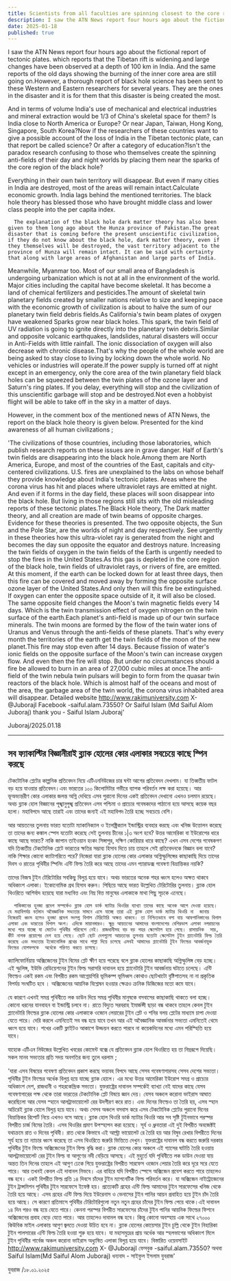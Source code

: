 ```yaml
---
title: Scientists from all faculties are spinning closest to the core region of the black hole
description: I saw the ATN News report four hours ago about the fictional report of tectonic plates. which reports that the Tibetan rift is widening.and large changes have been observed at a depth of 100 km in India. And the same reports of the old days showing the burning of the inner core area are still going on.However, a thorough report of black hole science has been sent to these Western and Eastern researchers for several years. 
date: 2025-01-18
published: true
---
```


I saw the ATN News report four hours ago about the fictional report of tectonic plates. which reports that the Tibetan rift is widening.and large changes have been observed at a depth of 100 km in India. And the same reports of the old days showing the burning of the inner core area are still going on.However, a thorough report of black hole science has been sent to these Western and Eastern researchers for several years. They are the ones in the disaster and it is for them that this disaster is being created the most.

And in terms of volume India's use of mechanical and electrical industries and mineral extraction would be 1/3 of China's skeletal space for them?  Is India close to North America or Europe? Or near Japan, Taiwan, Hong Kong, Singapore, South Korea?Now if the researchers of these countries want to give a possible account of the loss of India in the Tibetan tectonic plate, can that report be called science? Or after a category of education?Isn't the paradox research confusing to those who themselves create the spinning anti-fields of their day and night worlds by placing them near the sparks of the core region of the black hole?

Everything in their own twin territory will disappear. But even if many cities in India are destroyed, most of the areas will remain intact.Calculate economic growth. India lags behind the mentioned territories. The black hole theory has blessed those who have brought middle class and lower class people into the per capita index. 

      The explanation of the black hole dark matter theory has also been given to them long ago about the Hunza province of Pakistan.The great disaster that is coming before the present unscientific civilization, if they do not know about the black hole, dark matter theory, even if they themselves will be destroyed, the vast territory adjacent to the province of Hunza will remain intact. It can be said with certainty that along with large areas of Afghanistan and large parts of India.
Meanwhile, Myanmar too. Most of our small area of ​​Bangladesh is undergoing urbanization which is not at all in the environment of the world. Major cities including the capital have become skeletal. It has become a land of chemical fertilizers and pesticides.The amount of skeletal twin planetary fields created by smaller nations relative to size and keeping pace with the economic growth of civilization is about to halve the sum of our planetary twin field debris fields.As California's twin beam plates of oxygen have weakened
Sparks grow near black holes. This spark, the twin field of UV radiation is going to ignite directly into the planetary twin debris.Similar and opposite volcanic earthquakes, landslides, natural disasters will occur in Anti-Fields with little rainfall. The ionic dissociation of oxygen will also decrease with chronic disease.That's why the people of the whole world are being asked to stay close to living by locking down the whole world. No vehicles or industries will operate.If the power supply is turned off at night except in an emergency, only the core area of ​​the twin planetary field black holes can be squeezed between the twin plates of the ozone layer and Saturn's ring plates. If you delay, everything will stop and the civilization of this unscientific garbage will stop and be destroyed.Not even a hobbyist flight will be able to take off in the sky in a matter of days.

However, in the comment box of the mentioned news of ATN News, the report on the black hole theory is given below. Presented for the kind awareness of all human civilizations ;

'The civilizations of those countries, including those laboratories, which publish research reports on these issues are in grave danger. Half of Earth's twin fields are disappearing into the black hole.Among them are North America, Europe, and most of the countries of the East, capitals and city-centered civilizations. U.S. fires are unexplained to the labs on whose behalf they provide knowledge about India's tectonic plates.
Areas where the corona virus has hit and places where ultraviolet rays are emitted at night. And even if it forms in the day field, these places will soon disappear into the black hole. But living in those regions still sits with the old misleading reports of these tectonic plates.The Black Hole theory, The Dark matter theory, and all creation are made of twin beams of opposite charges.  Evidence for these theories is presented. The two opposite objects, the Sun and the Pole Star, are the worlds of night and day respectively.
See urgently in these theories how this ultra-violet ray is generated from the night and becomes the day sun opposite the equator and destroys nature. Increasing the twin fields of oxygen in the twin fields of the Earth is urgently needed to stop the fires in the United States.As this gas is depleted in the core region of the black hole, twin fields of ultraviolet rays, or rivers of fire, are emitted. At this moment, if the earth can be locked down for at least three days, then this fire can be covered and moved away by forming the opposite surface ozone layer of the United States.And only then will this fire be extinguished. If oxygen can enter the opposite space outside of it, it will also be closed. The same opposite field changes the Moon's twin magnetic fields every 14 days. Which is the twin transmission effect of oxygen nitrogen on the twin surface of the earth.Each planet's anti-field is made up of our twin surface minerals. The twin moons are formed by the flow of the twin water ions of Uranus and Venus through the anti-fields of these planets. That's why every month the territories of the earth get the twin fields of the moon of the new planet.This fire may stop even after 14 days. Because fission of water's ionic fields on the opposite surface of the Moon's twin can increase oxygen flow. And even then the fire will stop. But under no circumstances should a fire be allowed to burn in an area of ​​27,000 cubic miles at once.The anti-field of the twin nebula twin pulsars will begin to form from the quasar twin reactors of the black hole. Which is almost half of the oceans and most of the area, the garbage area of ​​the twin world, the corona virus inhabited area will disappear. Detailed website http://www.rakimuniversity.com
X- @JuborajI
Facebook -saiful.alam.73550? Or Saiful Islam (Md Saiful Alom Juboraj)
thank you -
Saiful Islam Juboraj'

Juboraj/2025.01.18

---

## সব ফ‍্যাকাল্টির বিজ্ঞানীরাই ব্ল‍্যাক হোলের কোর এলাকার সবচেয়ে কাছে স্পিন করছে

টেকটোনিক প্লেটের কাল্পনিক প্রতিবেদন নিয়ে এটিএননিউজের চার ঘন্টা আগের প্রতিবেদন দেখলাম। যা তিব্বতীয় ফাটল বড় হয়ে যাওয়ার প্রতিবেদন।এবং ভারতের ১০০ কিলোমিটার গভীরে ব‍্যাপক পরিবর্তন লক্ষ করা হয়েছে। আর ভূঅভ‍্যন্তরীণ কোর এলাকার জলন্ত অগ্নি দেখিয়ে এসব পুরানো দিনের একই প্রতিবেদন দেখানো এখনও চলমান রয়েছে। অথচ ব্ল‍্যাক হোল বিজ্ঞানের পূঙ্খানুপুঙ্খ প্রতিবেদন এসব পশ্চিমা ও প্রাচ‍্যের গবেষকদের পাঠানো হয়ে আসছে কয়েক বছর হলো। মহাবিপদে আছে তারাই এবং তাদের জন‍্যই এই মহাবিপদ তৈরি হচ্ছে সবচেয়ে বেশি।

আর  আয়তনের তুলনায় ভারত যতোটা ম‍্যাকানিক‍্যাল ও ইলেক্ট্রিক‍্যাল ইন্ডাস্ট্রির ব‍্যবহার করছে এবং খনিজ উত্তোলন করেছে তা তাদের জন‍্য কঙ্কাল স্পেস যতোটা করেছে সেই তুলনায় চীনের ১|৩ অংশ হবে?  উত্তর আমেরিকা বা ইউরোপের ধারে কাছে আছে ভারত? নাকি জাপান তাইওয়ান হংকং সিঙ্গাপুর, দক্ষিণ কোরিয়ার ধারে কাছে? এখন এসব দেশের গবেষকগণ যদি তিব্বতীয় টেকটোনিক প্লেটে ভারতের ক্ষতির সম্ভাব‍্য হিসাব দিতে চায় তাহলে সেই প্রতিবেদনকে বিজ্ঞান বলা যাবে? নাকি শিক্ষার কোনো ক‍্যাটাগরিতে পরে?  নিজেরা যারা ব্ল‍্যাক হোলের কোর এলাকার অগ্নিস্ফুলিঙ্গের কাছাকাছি দিয়ে তাদের দিবস ও রাতের পৃথিবীর স্পিনিং এন্টি ফিল্ড তৈরি করে আছে তাদের এমন প‍্যারাডক্স গবেষণা বিভ্রান্তিকর নয়কি?

তাদের নিজস্ব টুইন টেরিটোরির সবকিছু বিলুপ্ত হয়ে যাবে। অথচ ভারতের অনেক শহর ধ্বংস হলেও অক্ষত থাকবে অধিকাংশ এলাকা। ইকোনোমিক গ্রথ হিসাব করুন। পিছিয়ে আছে ভারত উল্লেখিত টেরিটোরির তুলনায়। ব্ল‍্যাক হোল থিওরিতে আশির্বাদ হয়েছে যারা মধ‍্যবিত্ত এবং নিম্ন বিত্ত মানুষের এলাকাকে মাথা পিছু সূচকে এনেছে। 

      পাকিস্তানের হুনজা প্রদেশ সম্পর্কেও ব্ল‍্যাক হোল ডার্ক ম‍্যাটার থিওরির ব‍্যাখ‍্যা তাদের কাছে অনেক আগে দেওয়া হয়েছে। যে মহাবিপর্যয় বর্তমান অবৈজ্ঞানিক সভ‍্যতার সামনে এসে যাচ্ছে তারা এই ব্ল‍্যাক হোল ডার্ক ম‍্যাটার থিওরি না  জানায় নিজেরাই ধ্বংস হলেও হুনজা প্রদেশ সংলগ্ন বিশাল টেরিটোরি অক্ষত থাকবে। তা নিশ্চিতভাবে বলা যায় আফগানিস্তানের বিশাল এলাকা এবং ভারতের বিশাল অংশ। এদিকে মায়ানমারও। ক্ষুদ্র আয়তনের আমাদের বাংলাদেশের বেশিরভাগ এলাকা নগরায়নের মধ‍্যে পরে যাচ্ছে যা মোটেও পৃথিবীর পরিবেশে নেই। রাজধানীসহ বড় বড় শহর স্কেলেটাল হয়ে গেছে। রাসায়নিক  সার, কীট নাশক প্রয়োগের দেশ হয়ে গেছে। ছোট ছোট দেশগুলো আয়তনের তুলনায় যতোটা স্কেলেটাল টুইন প্ল‍্যানেটারি ফিল্ড তৈরি করেছে এবং সভ‍্যতার ইকোনোমিক গ্রথের সাথে পাল্লা দিয়ে চলেছে এসবই আমাদের প্ল‍্যানেটারি টুইন ফিল্ডের আবর্জনাযুক্ত ফিল্ডের যোগফলকে  অর্ধেকে পরিণত করতে চলেছে।
ক‍্যালিফোর্নিয়ায় অক্সিজেনের টুইন বিমের প্লেট ক্ষীণ হয়ে পরেছে বলে
ব্ল‍্যাক হোলের  কাছাকাছি অগ্নিস্ফুলিঙ্গ বেড় হচ্ছে। এই স্ফুলিঙ্গ, ইউভি রেডিয়েশনের টুইন ফিল্ড সরাসরি দাবানল হয়ে  প্ল‍্যানেটারি টুইন আবর্জনায় ঘটাতে চলেছে। এন্টি ফিল্ডেও একই রকম এবং বিপরীত রকম আগ্নেয়গিরি ভূমিকম্প ভূমিধ্বস কোথাও ছোটখাটো বৃষ্টিপাতসহ না না প্রকৃতিক বিপর্যয় সংঘটিত হবে । অক্সিজেনের আয়নিক বিশ্লেষন হওয়ার ক্ষেত্রও ক্রনিক ডিজিজের মতো কমে যাবে। 

যে কারণে এখনই সমগ্র পৃথিবীতে লক ডাউন দিয়ে সমগ্র পৃথিবীর মানুষকে বসবাসের কাছাকাছি  থাকতে বলা হচ্ছে। কোনো ধরনের যানবাহন বা ইন্ডাস্ট্রি চলবে না। রাতে বিদ‍্যুত সরবরাহ ইমার্জন্সী ছাড়া বন্ধ থাকবে তাহলে কেবল টুইন প্ল‍্যানেটারি ফিল্ডের ব্ল‍্যাক হোলের কোর এলাকাকে ওজোন লেয়ারের টুইন প্লেট ও শনির বলয়  প্লেটের মাধ‍্যমে চাপা দেওয়া যেতে পারে। দেরি করলে এমনিতেই সব বন্ধ হয়ে যাবে তখন আর এই অবৈজ্ঞানিক আবর্জনার সভ‍্যতা এমনিতেই থেমে ধ্বংস হয়ে যাবে। শখের একটি ফ্ল‍াইটও আকাশে উড্ডয়ন করতে পারবে না কয়েকদিনের মধ‍্যে এমন পরিস্হিতি হয়ে যাবে।

যাহোক এটিএন নিউজের উল্লেখিত খবরের কোমেন্ট বক্সে যে প্রতিবেদন ব্ল‍্যাক হোল থিওরিতে হয় তা নিম্নরূপে দিয়েছি। সকল মানব সভ‍্যতার প্রতি সদয় অবগতির জন‍্য তুলে ধরলাম ;  

  'যারা এসব বিষয়ের গবেষণা প্রতিবেদন প্রকাশ করছে ভয়াবহ বিপদে আছে সেসব গবেষণাগারসহ সেসব দেশের সভ‍্যতা। পৃথিবীর টুইন ফিল্ডের অর্ধেক বিলুপ্ত হয়ে যাচ্ছে ব্ল‍্যাক হোলে। এর মধ‍্যে উত্তর আমেরিকা ইউরোপ সমগ্র ও প্রাচ‍্যের অধিকাংশ দেশ, রাজধানী ও শহরকেন্দ্রিক সভ‍্যতা। যুক্তরাষ্ট্রের দাবানল সম্পর্কেই ব‍্যাখ‍্যা নেই যাদের কাছে যেসব গবেষণাগারের পক্ষ থেকে তারা ভারতের টেকটোনিক প্লেট বিষয়ে জ্ঞান দেয়। যেসব অঞ্চলে করোনা ভাইরাস আঘাত করেছিলো আর যেসব স্হানে আলট্রাভায়োলেট রের উদগীরণ করে রাত। এবং দিনের ফিল্ডেও তা তৈরি হয়, এসব স্হান অচিরেই ব্ল‍্যাক হোলে বিলুপ্ত হয়ে যাবে। অথচ সেসব অঞ্চলে বসবাস করে এসব টেকটোনিক প্লেটের পুরানো দিনের বিভ্রান্তিকর রিপোর্ট নিয়ে এখনও বসে আছে।  ব্ল‍্যাক হোল থিওরি ডার্ক ম‍্যাটার থিওরি আর সব সৃষ্টি টুইনভাবে পরস্পর বিপরীত চার্জ বিমের তৈরি।  এসব থিওরির প্রমাণ উপস্হাপন করা হয়েছে। সূর্য ও ধ্রুবতারা এই দুই বিপরীত অবজেক্টই  যথাক্রমে রাত ও দিনের পৃথিবী।  রাত থেকে কিভাবে এই আল্ট্রা ভায়োলেট রে তৈরি হয় আর বিষুব রেখার  বিপরীতে দিনের সূর্য হয়ে তা ন‍্যাচার ধ্বংস করেছে তা এসব থিওরিতে জরুরি ভিত্তিতে দেখুন। যুক্তরাষ্ট্রের দাবানল বন্ধ করতে জরুরি দরকার পৃথিবীর টুইন  ফিল্ডে অক্সিজেনের টুইন ফিল্ড বৃদ্ধি করা।  ব্ল‍্যাক হোলের কোর অঞ্চলে এই গ‍্যাসের ঘাটতি তৈরি হওয়ায় আলট্রাভায়োলেট রের টুইন ফিল্ড বা আগুণের নদী বেড়িয়ে আসছে। এই মুহুর্তে যদি পৃথিবীতে লক ডাউন দেওয়া যায় অন্তত তিন দিনের তাহলে এই আগুণ ঢেকে গিয়ে যুক্তরাষ্ট্রের বিপরীত সারফেস ওজোন লেয়ার তৈরি করে দূরে সরে যেতে পারে। আর তখনই কেবল এই দাবানল নিভবে। এর বাহিরে  যদি বিপরীত স্পেসে অক্সিজেন প্রবেশ করতে পারে তাহলেও বন্ধ হবে। একই বিপরীত ফিল্ড প্রতি ১৪ দিবসে চাঁদের টুইন ম‍্যাগনেটিক ফিল্ড পরিবর্তন করে। যা অক্সিজেন নাইট্রোজেনের টুইন ট্রান্সমিশন পৃথিবীর টুইন সারফেসে ইফেক্ট হয়। প্রত‍্যেকটি গ্রহের এন্টি ফিল্ড আমাদের টুইন সারফেসের খনিজ থেকে তৈরি হয়ে আছে। এসব গ্রহের এন্টি ফিল্ড দিয়ে ইউরেনাস ও ভেনাসের টুইন পানির আয়ন  প্রবাহিত হয়ে টুইন চাঁদ তৈরি হয়ে আছে। সে কারণে প্রতিমাসে পৃথিবীর টেরিটোরিগুলো নতুন নতুন গ্রহের চাঁদের টুইন ফিল্ড পেয়ে থাকে।এই দাবানল ১৪ দিন পরও বন্ধ হয়ে যেতে পারে। কেননা পরস্পর বিপরীত সারফেসের চাঁদের টুইন পানির আয়নিক ফিল্ডের ফিশনে অক্সিজেনের প্রবাহ বেড়ে যেতে পারে। আর তাহলেও দাবানল বন্ধ হবে। কিন্তু কোনো অবস্হায় এক সাথে ২৭০০০ কিউবিক মাইল এলাকায় আগুণ জ্বলতে দেওয়া উচিত হবে না। ব্ল‍্যাক হোলের কোয়েসার  টুইন চূল্লি থেকে টুইন নিহারিকা টুইন পালসারের এন্টি ফিল্ড তৈরি হওয়া শুরু হয়ে যাবে। যা মহাসমুদ্রের প্রায় অর্ধেক আর স্হলভাগের অধিকাংশ মিলে টুইন পৃথিবীর গার্বেজ অঞ্চল করোনা ভাইরাস অধ‍্যুষিত এলাকা বিলুপ্ত হয়ে যাবে। বিস্তারিত ওয়েবসাইট http://www.rakimuniversity.com
X- @JuborajI
ফেসবুক -saiful.alam.73550? অথবা Saiful Islam(Md Saiful Alom Juboraj)
ধন‍্যবাদ -
সাইফুল ইসলাম যুবরাজ'

যুবরাজ /১৮.০১.২০২৫
